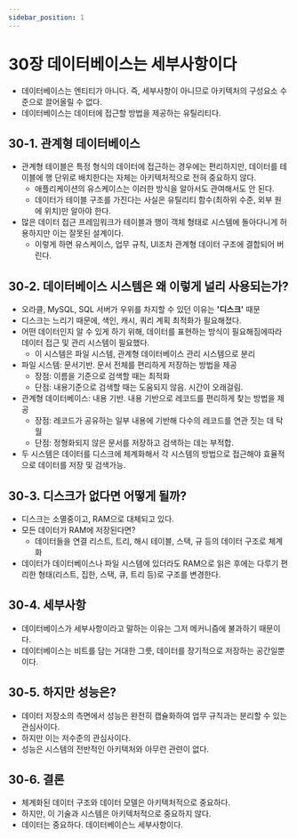 ```yaml
---
sidebar_position: 1
---
```


# 30장 데이터베이스는 세부사항이다

- 데이터베이스는 엔티티가 아니다. 즉, 세부사항이 아니므로 아키텍처의 구성요소 수준으로 끌어올릴 수 없다.
- 데이터베이스는 데이터에 접근할 방법을 제공하는 유틸리티다.

## 30-1. 관계형 데이터베이스

- 관계형 테이블은 특정 형식의 데이터에 접근하는 경우에는 편리하지만,
  데이터를 테이블에 행 단위로 배치한다는 자체는 아키텍처적으로 전혀 중요하지 않다.
  - 애플리케이션의 유스케이스는 이러한 방식을 알아서도 관여해서도 안 된다.
  - 데이터가 테이블 구조를 가진다는 사실은 유틸리티 함수(최하위 수준, 외부 원에 위치)만 알아야 한다.
- 많은 데이터 접근 프레임워크가 테이블과 행이 객체 형태로 시스템에 돌아다니게 허용하지만 이는 잘못된 설계이다.
  - 이렇게 하면 유스케이스, 업무 규칙, UI조차 관계형 데이터 구조에 결합되어 버린다.

## 30-2. 데이터베이스 시스템은 왜 이렇게 널리 사용되는가?

- 오라클, MySQL, SQL 서버가 우위를 차지할 수 있던 이유는 **'디스크'** 때문
- 디스크는 느리기 때문에, 색인, 캐시, 쿼리 계획 최적화가 필요해졌다.
- 어떤 데이터인지 알 수 있게 하기 위해, 데이터를 표현하는 방식이 필요해짐에따라
  데이터 접근 및 관리 시스템이 필요했다.
  - 이 시스템은 파일 시스템, 관계형 데이터베이스 관리 시스템으로 분리
- 파일 시스템: 문서기반. 문서 전체를 편리하게 저장하는 방법을 제공
  - 장점: 이름을 기준으로 검색할 때는 최적화
  - 단점: 내용기준으로 검색할 때는 도움되지 않음. 시간이 오래걸림.
- 관계형 데이터베이스: 내용 기반. 내용 기반으로 레코드를 편리하게 찾는 방법을 제공
  - 장점: 레코드가 공유하는 일부 내용에 기반해 다수의 레코드를 연관 짓는 데 탁월
  - 단점: 정형화되지 않은 문서를 저장하고 검색하는 데는 부적합.
- 두 시스템은 데이터를 디스크에 체계화해서 각 시스템의 방법으로 접근해야 효율적으로 데이터를 저장 및 검색가능.

## 30-3. 디스크가 없다면 어떻게 될까?

- 디스크는 소멸중이고, RAM으로 대체되고 있다.
- 모든 데이터가 RAM에 저장된다면?
  - 데이터들을 연결 리스트, 트리, 해시 테이블, 스택, 규 등의 데이터 구조로 체계화
- 데이터가 데이터베이스나 파일 시스템에 있더라도 RAM으로 읽은 후에는 다루기 편리한 형태(리스트, 집한, 스택, 큐, 트리 등)로 구조를 변경한다.

## 30-4. 세부사항

- 데이터베이스가 세부사항이라고 말하는 이유는 그저 메커니즘에 불과하기 때문이다.
- 데이터베이스는 비트를 담는 거대한 그릇, 데이터를 장기적으로 저장하는 공간일뿐이다.

## 30-5. 하지만 성능은?

- 데이터 저장소의 측면에서 성능은 완전히 캡슐화하여 업무 규칙과는 분리할 수 있는 관심사이다.
- 하지만 이는 저수준의 관심사이다.
- 성능은 시스템의 전반적인 아키텍처와 아무런 관련이 없다.

## 30-6. 결론

- 체계화된 데이터 구조와 데이터 모델은 아키텍처적으로 중요하다.
- 하지만, 이 기술과 시스템은 아키텍처적으로 중요하지 않다.
- 데이터는 중요하다. 데이터베이슨느 세부사항이다.
